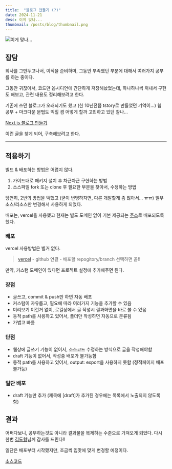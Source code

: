 ```yaml
---
title:  "블로그 만들기 (?)"
date: 2024-11-21
desc: 이게 맞나...
thumbnail: /posts/blog/thumbnail.png
---
```


![이게 맞나...](/posts/blog/thumbnail.png)

## 잡담

회사를 그만두고나서, 이직을 준비하며, 그동안 부족했던 부분에 대해서 여러가지 공부를 하는 중이다. 

그동안 귀찮아서, 코드만 옵시디언에 간단하게 저장해놨었는데,
하나하나씩 꺼내서 구현도 해보고, 관련 내용도 정리해보려고 한다.

기존에 쓰던 블로그가 오래되기도 했고 (한 10년전쯤 tstory로 만들었던 기억이...)
웹 공부 + 마크다운 문법도 익힐 겸 어떻게 할까 고민하고 있던 찰나...

[Next.js 블로그 만들기](https://d5br5.dev/blog/nextjs_blog/setup)

이런 글을 찾게 되어, 구축해보려고 한다.

---

## 적용하기

빌드 & 배포하는 방법은 어렵지 않다.

1. 가이드대로 패키지 설치 후 차근차근 구현하는 방법
2. 소스파일 fork 또는 clone 후 필요한 부분을 찾아서, 수정하는 방법

당연히, 2번의 방법을 택했고 (굳이 변명하자면, 다른 개발할게 좀 많아서... ㅠㅠ)
일부 소스/리소스만 변경해서 사용하게 되었다.

배포는, vercel을 사용했고 현재는 별도 도메인 없이 기본 제공되는 [주소]()로 배포되도록 했다.

### 배포

vercel 사용방법은 별거 없다.

>[vercel](https://vercel.com) - github 연결 - 배포할 repogitory/branch 선택하면 끝!!

만약, 커스텀 도메인이 있다면 프로젝트 설정에 추가해주면 된다.

### 장점

- 글쓰고, commit & push만 하면 자동 배포
- 커스텀이 자유롭고, 필요에 따라 여러가지 기능을 추가할 수 있음
- 미리보기 이런거 없이, 로컬상에서 글 작성시 결과화면을 바로 볼 수 있음
- 동적 path를 사용하고 있어서, 폴더만 작성하면 자동으로 분류됨
- 가볍고 빠름

### 단점

- 웹상에 글쓰기 기능이 없어서, 소스코드 수정하는 방식으로 글을 작성해야함
- draft 기능이 없어서, 작성중 배포가 불가능함
- 동적 path를 사용하고 있어서, output: export을 사용하지 못함 (정적페이지 배포 불가능)

### 일단 배포

- draft 기능만 추가 (제목에 [draft]가 추가된 경우에는 목록에서 노출되지 않도록 함)

## 결과

어쩌다보니, 공부하는것도 아니라 결과물을 복제하는 수준으로 가져오게 되었다.
다시 한번 [김도형](https://d5br5.dev/about/ko)님께 감사를 드린다!!

일단은 배포부터 시작했지만, 조금씩 입맛에 맞게 변경할 예정이다.

[소스코드](https://github.com/manaes/manaes.github.io)
